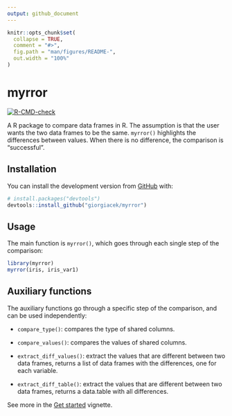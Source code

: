 ```yaml
---
output: github_document
---
```


<!-- README.md is generated from README.Rmd. Please edit that file -->

```r
knitr::opts_chunk$set(
  collapse = TRUE,
  comment = "#>",
  fig.path = "man/figures/README-",
  out.width = "100%"
)
```

# myrror

<!-- badges: start -->

[![R-CMD-check](https://github.com/giorgiacek/myrror/actions/workflows/R-CMD-check.yaml/badge.svg)](https://github.com/giorgiacek/myrror/actions/workflows/R-CMD-check.yaml) <!-- badges: end -->

A R package to compare data frames in R. 
The assumption is that the user wants the two data frames to be the same. 
`myrror()` highlights the differences between values. When there is no difference, the comparison is "successful". 


## Installation

You can install the development version from [GitHub](https://github.com/) with:

``` r
# install.packages("devtools")
devtools::install_github("giorgiacek/myrror")
```
## Usage

The main function is `myrror()`, which goes through each single step of the comparison:

```r
library(myrror)
myrror(iris, iris_var1)
```

## Auxiliary functions

The auxiliary functions go through a specific step of the comparison, and can be used independently:

-   `compare_type()`: compares the type of shared columns.

-   `compare_values()`: compares the values of shared columns.

-   `extract_diff_values()`: extract the values that are different between two data frames, returns a list of data frames with the differences, one for each variable.

-   `extract_diff_table()`: extract the values that are different between two data frames, returns a data.table with all differences.

See more in the [Get started](https://giocek.github.io/myrror/articles/myrror.html) vignette.
